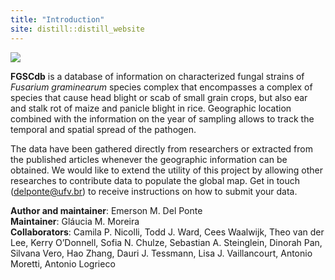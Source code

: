 ```yaml
---
title: "Introduction"
site: distill::distill_website
---
```


![](front-image.png)

**FGSCdb** is a database of information on characterized fungal strains of *Fusarium graminearum* species complex that encompasses a complex of species that cause head blight or scab of small grain crops, but also ear and stalk rot of maize and panicle blight in rice. Geographic location combined with the information on the year of sampling allows to track the temporal and spatial spread of the pathogen.

The data have been gathered directly from researchers or extracted from the published articles whenever the geographic information can be obtained. We would like to extend the utility of this project by allowing other researches to contribute data to populate the global map. Get in touch ([delponte\@ufv.br](mailto:delponte@ufv.br){.email}) to receive instructions on how to submit your data.

**Author and maintainer**: Emerson M. Del Ponte \
**Maintainer**: Gláucia M. Moreira \
**Collaborators**: Camila P. Nicolli, Todd J. Ward, Cees Waalwijk, Theo van der Lee, Kerry O'Donnell, Sofia N. Chulze, Sebastian A. Steinglein, Dinorah Pan, Silvana Vero, Hao Zhang, Dauri J. Tessmann, Lisa J. Vaillancourt, Antonio Moretti, Antonio Logrieco
